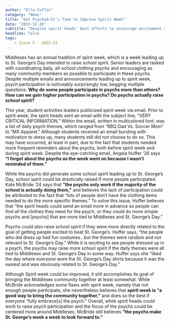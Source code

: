 ```yaml
---
author: "Ella Coffin"
category: "News"
title: "Get Psyched—It’s Time to Improve Spirit Week"
date: "2022-12-26"
subtitle: "Despite spirit heads’ best efforts to encourage excitement about spirit week psychs, many students do not participate, begging questions about how participation can be improved."
headline: false
tags:
    - Issue 5 - 2022-23
---
```





Middlesex has an annual tradition of spirit week, which is a week leading up to St. George’s Day intended to raise school spirit. Senior leaders are tasked with coordinating daily, all-school clothing psychs and encouraging as many community members as possible to participate in these psychs. Despite multiple emails and announcements leading up to spirit week, psych participation is noticeably surprisingly low, begging  multiple questions: **Why do some people participate in psychs more than others? How can we gain higher participation in psychs? Do psychs actually raise school spirit?**

This year, student activities leaders publicized spirit week via email. Prior to spirit week, the spirit heads sent an email with the subject line, “VERY CRITICAL INFORMATION.” Within the email, written in multicolored font, was a list of daily psych themes, which ranged from “BBQ Dad Vs. Soccer Mom” to “MX Apparel.” Although students received an email bursting with motivation to dress up, many students still did not choose to do so. This may have occurred, at least in part, due to the fact that students needed more frequent reminders about the psychs, both before spirit week and during spirit week. Despite the eye-catching email, Angela Huffer ‘26 says **“I forgot about the psychs as the week went on because I wasn’t reminded of them.”**

While the psychs did generate some school spirit leading up to St. George’s Day, school spirit could be drastically raised if more people participated. Kate McBride ‘24 says that **“the psychs only work if the majority of the school is actually doing them,”** and believes the lack of participation could be attributed to the fact that “lots of people don’t have the clothing items needed to do the more specific themes.” To solve this issue, Huffer believes that “the spirit heads could send an email more in advance so people can find all the clothes they need for the psych, or they could do more simple psychs and [psychs] that are more tied to Middlesex and St. George’s Day.” 

Psychs could also raise school spirit if they were more directly related to the goal of getting people excited to beat St. George’s. Huffer says, “the people who did dress up had fun costumes…but the themes were random and not relevant to St. George’s Day.” While it is exciting to see people dressed up in a psych, the psychs may raise more school spirit if the daily themes were all tied to Middlesex and St. George’s Day in some way. Huffer says she “liked the day where everyone wore the St. George’s Day shirts because it was the easiest and was obviously related to St. George’s Day.” 

Although Spirit week could be improved, it still accomplishes its goal of bringing the Middlesex community together at least somewhat. While McBride acknowledges some flaws with spirit week, namely that not enough people participate, she nevertheless believes that **spirit week is “a good way to bring the community together,”** and does so the best if everyone “fully embrace[s] the psych.” Overall, while spirit heads could work to raise psych participation and the focus of the psychs could be centered more around Middlesex, McBride still believes **“the psychs make St. George’s week a week to look forward to.”**
